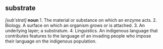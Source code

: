 ==substrate==
''[sub'strat]''
'''noun'''
1.	The material or substance on which an enzyme acts.
2.	Biology. A surface on which an organism grows or is attached.
3.	An underlying layer; a substratum.
4.	Linguistics. An indigenous language that contributes features to the language of an invading people who impose their language on the indigenous population.

{{stub}}